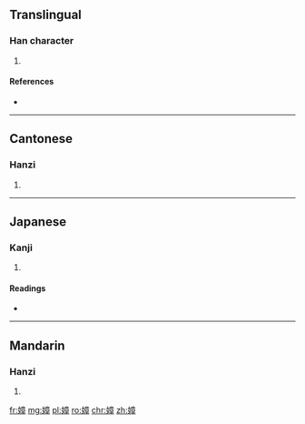 ==Translingual==

===Han character===
{{Han char|rn=38|rad=女|as=11|sn=14|four=4044<sub>6</sub>|canj=女卜廿十 (VYTJ)|ids=⿰[[女]][[章]]}}

# {{defn|Han|sort=女11}}

====References====
* {{Han ref|kx=0269.310|dkj=06649|dj=0537.200|hdz=21078.050|uh=5ADC|ud=23260|bh=E16B|bd=57707}}

----

==Cantonese==

===Hanzi===
{{yue-hanzi|jyut=|y=jeung1}}

# {{defn|lang=yue|sort=女11}}

----

==Japanese==

===Kanji===
{{ja-kanji|grade=|rs=女11}}

# {{defn|lang=ja|sort=女11}}

====Readings====
* {{ja-readings|on=[[しゃう]] (shau)|kun=[[しうと]] (shiuto), [[しうとめ]] (shiutome)}}

----

==Mandarin==

===Hanzi===
{{cmn-hanzi|pin=[[zhāng]] ([[zhang1]])|wg=chang<sup>1</sup>}}

# {{defn|lang=cmn|sort=女11}}

[[fr:嫜]]
[[mg:嫜]]
[[pl:嫜]]
[[ro:嫜]]
[[chr:嫜]]
[[zh:嫜]]